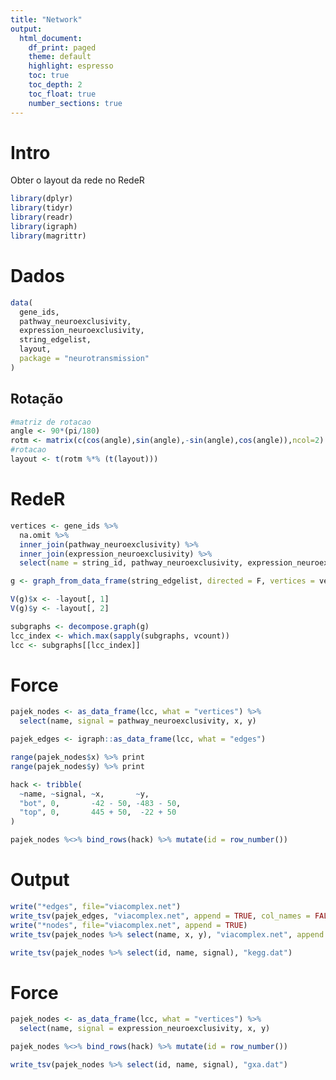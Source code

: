 ```yaml
---
title: "Network"
output:
  html_document:
    df_print: paged
    theme: default
    highlight: espresso
    toc: true
    toc_depth: 2
    toc_float: true
    number_sections: true
---
```

# Intro
Obter o layout da rede no RedeR
```r
library(dplyr)
library(tidyr)
library(readr)
library(igraph)
library(magrittr)
```

# Dados
```r
data(
  gene_ids,
  pathway_neuroexclusivity,
  expression_neuroexclusivity,
  string_edgelist,
  layout,
  package = "neurotransmission"
)
```

## Rotação
```r
#matriz de rotacao
angle <- 90*(pi/180)
rotm <- matrix(c(cos(angle),sin(angle),-sin(angle),cos(angle)),ncol=2)
#rotacao
layout <- t(rotm %*% (t(layout)))
```

# RedeR
```r
vertices <- gene_ids %>%
  na.omit %>%
  inner_join(pathway_neuroexclusivity) %>%
  inner_join(expression_neuroexclusivity) %>%
  select(name = string_id, pathway_neuroexclusivity, expression_neuroexclusivity)

g <- graph_from_data_frame(string_edgelist, directed = F, vertices = vertices)

V(g)$x <- -layout[, 1]
V(g)$y <- -layout[, 2]

subgraphs <- decompose.graph(g)
lcc_index <- which.max(sapply(subgraphs, vcount))
lcc <- subgraphs[[lcc_index]]
```

# Force
```r
pajek_nodes <- as_data_frame(lcc, what = "vertices") %>%
  select(name, signal = pathway_neuroexclusivity, x, y)

pajek_edges <- igraph::as_data_frame(lcc, what = "edges")

range(pajek_nodes$x) %>% print
range(pajek_nodes$y) %>% print

hack <- tribble(
  ~name, ~signal, ~x,       ~y,
  "bot", 0,       -42 - 50, -483 - 50,
  "top", 0,       445 + 50,  -22 + 50
)

pajek_nodes %<>% bind_rows(hack) %>% mutate(id = row_number())
```

# Output
```r
write("*edges", file="viacomplex.net")
write_tsv(pajek_edges, "viacomplex.net", append = TRUE, col_names = FALSE, quote_escape = F)
write("*nodes", file="viacomplex.net", append = TRUE)
write_tsv(pajek_nodes %>% select(name, x, y), "viacomplex.net", append = TRUE, col_names = FALSE, quote_escape = F)

write_tsv(pajek_nodes %>% select(id, name, signal), "kegg.dat")
```

# Force
```r
pajek_nodes <- as_data_frame(lcc, what = "vertices") %>%
  select(name, signal = expression_neuroexclusivity, x, y)

pajek_nodes %<>% bind_rows(hack) %>% mutate(id = row_number())

write_tsv(pajek_nodes %>% select(id, name, signal), "gxa.dat")
```

